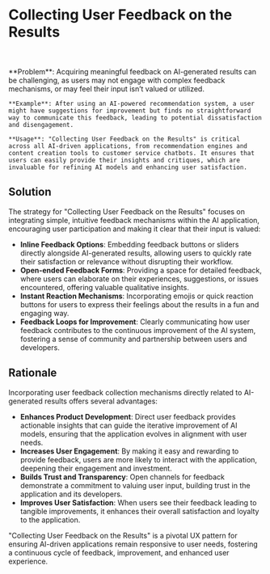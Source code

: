 
# Collecting User Feedback on the Results

<br />
<div className='w-full grid grid-cols-1 md:grid-cols-2 gap-x-4 gap-y-8'>
  <SampleUI
    src={ChatGPT}
    appName='ChatGPT'
    desc="ChatGPT show the thumb down button at the end of each message to let user report the poor response. They also provide simple feedback form to let users give more detailed feedback. This helps in improving the model and providing better responses in future."
    productUrl='https://www.chat.openai.com'
  />
   <SampleUI
      src={v0}
      appName='v0'
      desc="v0 allows users to mark a response as star or flag it as inappropriate. This helps in improving the quality of responses and providing better recommendations in future."
      productUrl='https://www.v0.dev'
   />

</div>

<br />

<div className="border border-neutral-200 dark:border-neutral-700 bg-neutral-50 dark:bg-neutral-800 p-8 rounded-lg">
    **Problem**: Acquiring meaningful feedback on AI-generated results can be challenging, as users may not engage with complex feedback mechanisms, or may feel their input isn’t valued or utilized.
    
    **Example**: After using an AI-powered recommendation system, a user might have suggestions for improvement but finds no straightforward way to communicate this feedback, leading to potential dissatisfaction and disengagement.

    **Usage**: "Collecting User Feedback on the Results" is critical across all AI-driven applications, from recommendation engines and content creation tools to customer service chatbots. It ensures that users can easily provide their insights and critiques, which are invaluable for refining AI models and enhancing user satisfaction.

</div>

## Solution

The strategy for "Collecting User Feedback on the Results" focuses on integrating simple, intuitive feedback mechanisms within the AI application, encouraging user participation and making it clear that their input is valued:

- **Inline Feedback Options**: Embedding feedback buttons or sliders directly alongside AI-generated results, allowing users to quickly rate their satisfaction or relevance without disrupting their workflow.
- **Open-ended Feedback Forms**: Providing a space for detailed feedback, where users can elaborate on their experiences, suggestions, or issues encountered, offering valuable qualitative insights.
- **Instant Reaction Mechanisms**: Incorporating emojis or quick reaction buttons for users to express their feelings about the results in a fun and engaging way.
- **Feedback Loops for Improvement**: Clearly communicating how user feedback contributes to the continuous improvement of the AI system, fostering a sense of community and partnership between users and developers.

## Rationale

Incorporating user feedback collection mechanisms directly related to AI-generated results offers several advantages:

- **Enhances Product Development**: Direct user feedback provides actionable insights that can guide the iterative improvement of AI models, ensuring that the application evolves in alignment with user needs.
- **Increases User Engagement**: By making it easy and rewarding to provide feedback, users are more likely to interact with the application, deepening their engagement and investment.
- **Builds Trust and Transparency**: Open channels for feedback demonstrate a commitment to valuing user input, building trust in the application and its developers.
- **Improves User Satisfaction**: When users see their feedback leading to tangible improvements, it enhances their overall satisfaction and loyalty to the application.

"Collecting User Feedback on the Results" is a pivotal UX pattern for ensuring AI-driven applications remain responsive to user needs, fostering a continuous cycle of feedback, improvement, and enhanced user experience.
